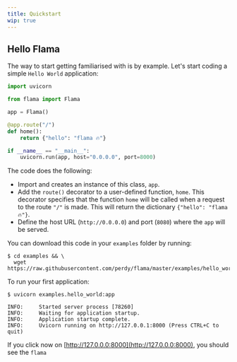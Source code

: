 ```yaml
---
title: Quickstart
wip: true
---
```



## Hello Flama

The way to start getting familiarised with <FlamaName /> is by example.
Let's start coding a simple `Hello World` application:

```python
import uvicorn

from flama import Flama

app = Flama()

@app.route("/")
def home():
    return {"hello": "flama 🔥"}

if __name__ == "__main__":
    uvicorn.run(app, host="0.0.0.0", port=8000)
```

The code does the following:

- Import <FlamaName /> and creates an instance of this class, `app`.
- Add the `route()` decorator to a user-defined function, `home`. This decorator
  specifies that the function `home` will be called when a request to the route `"/"` is made.
  This will return the dictionary `{"hello": "flama 🔥"}`.
- Define the host URL (`http://0.0.0.0`) and port (`8080`) where the `app` will be served.

You can download this code in your `examples` folder by running:

```commandline
$ cd examples && \
  wget https://raw.githubusercontent.com/perdy/flama/master/examples/hello_world.py
```

To run your first <FlamaName /> application:

```commandline
$ uvicorn examples.hello_world:app

INFO:     Started server process [78260]
INFO:     Waiting for application startup.
INFO:     Application startup complete.
INFO:     Uvicorn running on http://127.0.0.1:8000 (Press CTRL+C to quit)
```

If you click now on [http://127.0.0.0:8000](http://127.0.0.0:8000), you should see
the `flama `
